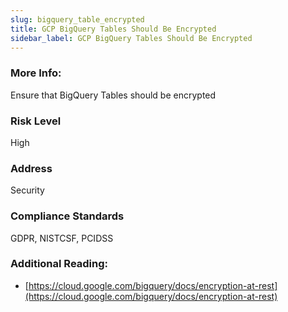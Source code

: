```yaml
---
slug: bigquery_table_encrypted
title: GCP BigQuery Tables Should Be Encrypted
sidebar_label: GCP BigQuery Tables Should Be Encrypted
---
```


### More Info:

Ensure that BigQuery Tables should be encrypted

### Risk Level

High

### Address

Security

### Compliance Standards

GDPR, NISTCSF, PCIDSS

### Additional Reading:

- [https://cloud.google.com/bigquery/docs/encryption-at-rest](https://cloud.google.com/bigquery/docs/encryption-at-rest) 

